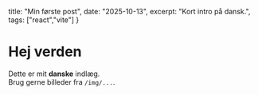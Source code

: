  title: "Min første post",
  date: "2025-10-13",
  excerpt: "Kort intro på dansk.",
  tags: ["react","vite"]
}

# Hej verden
Dette er mit **danske** indlæg.  
Brug gerne billeder fra `/img/...`.
